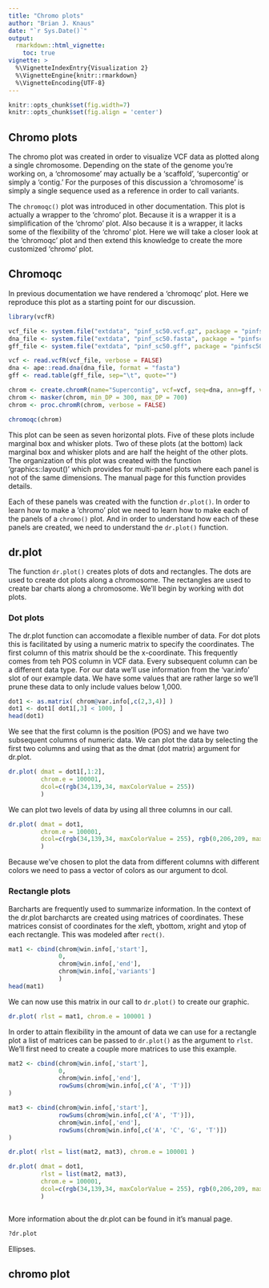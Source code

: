 ```yaml
---
title: "Chromo plots"
author: "Brian J. Knaus"
date: "`r Sys.Date()`"
output: 
  rmarkdown::html_vignette:
    toc: true
vignette: >
  %\VignetteIndexEntry{Visualization 2}
  %\VignetteEngine{knitr::rmarkdown}
  %\VignetteEncoding{UTF-8}
---
```



```r
knitr::opts_chunk$set(fig.width=7)
knitr::opts_chunk$set(fig.align = 'center')
```

## Chromo plots


The chromo plot was created in order to visualize VCF data as plotted along a single chromosome.
Depending on the state of the genome you're working on, a 'chromosome' may actually be a 'scaffold', 'supercontig' or simply a 'contig.'
For the purposes of this discussion a 'chromosome' is simply a single sequence used as a reference in order to call variants.


The `chromoqc()` plot was introduced in other documentation.
This plot is actually a wrapper to the 'chromo' plot.
Because it is a wrapper it is a simplification of the 'chromo' plot.
Also because it is a wrapper, it lacks some of the flexibility of the 'chromo' plot.
Here we will take a closer look at the 'chromoqc' plot and then extend this knowledge to create the more customized 'chromo' plot.


## Chromoqc


In previous documentation we have rendered a 'chromoqc' plot.
Here we reproduce this plot as a starting point for our discussion.


```r
library(vcfR)

vcf_file <- system.file("extdata", "pinf_sc50.vcf.gz", package = "pinfsc50")
dna_file <- system.file("extdata", "pinf_sc50.fasta", package = "pinfsc50")
gff_file <- system.file("extdata", "pinf_sc50.gff", package = "pinfsc50")

vcf <- read.vcfR(vcf_file, verbose = FALSE)
dna <- ape::read.dna(dna_file, format = "fasta")
gff <- read.table(gff_file, sep="\t", quote="")

chrom <- create.chromR(name="Supercontig", vcf=vcf, seq=dna, ann=gff, verbose=FALSE)
chrom <- masker(chrom, min_DP = 300, max_DP = 700)
chrom <- proc.chromR(chrom, verbose = FALSE)
```



```r
chromoqc(chrom)
```


This plot can be seen as seven horizontal plots.
Five of these plots include marginal box and whisker plots.
Two of these plots (at the bottom) lack marginal box and whisker plots and are half the height of the other plots.
The organization of this plot was created with the function 'graphics::layout()' which provides for multi-panel plots where each panel is not of the same dimensions.
The manual page for this function provides details.


Each of these panels was created with the function `dr.plot()`.
In order to learn how to make a 'chromo' plot we need to learn how to make each of the panels of a `chromo()` plot.
And in order to understand how each of these panels are created, we need to understand the `dr.plot()` function.


## dr.plot


The function `dr.plot()` creates plots of dots and rectangles.
The dots are used to create dot plots along a chromosome.
The rectangles are used to create bar charts along a chromosome.
We'll begin by working with dot plots.


### Dot plots


The dr.plot function can accomodate a flexible number of data.
For dot plots this is facilitated by using a numeric matrix to specify the coordinates.
The first column of this matrix should be the x-coordinate.
This frequently comes from teh POS column in VCF data.
Every subsequent column can be a different data type.
For our data we'll use information from the 'var.info' slot of our example data.
We have some values that are rather large so we'll prune these data to only include values below 1,000.


```r
dot1 <- as.matrix( chrom@var.info[,c(2,3,4)] )
dot1 <- dot1[ dot1[,3] < 1000, ]
head(dot1)
```


We see that the first column is the position (POS) and we have two subsequent columns of numeric data.
We can plot the data by selecting the first two columns and using that as the dmat (dot matrix) argument for dr.plot.


```r
dr.plot( dmat = dot1[,1:2], 
         chrom.e = 100001,
         dcol=c(rgb(34,139,34, maxColorValue = 255))
         )
```


We can plot two levels of data by using all three columns in our call.


```r
dr.plot( dmat = dot1, 
         chrom.e = 100001,
         dcol=c(rgb(34,139,34, maxColorValue = 255), rgb(0,206,209, maxColorValue = 255)) 
         )
```


Because we've chosen to plot the data from different columns with different colors we need to pass a vector of colors as our argument to dcol.


### Rectangle plots


Barcharts are frequently used to summarize information.
In the context of the dr.plot barcharcts are created using matrices of coordinates.
These matrices consist of coordinates for the xleft, ybottom, xright and ytop of each rectangle.
This was modeled after `rect()`.


```r
mat1 <- cbind(chrom@win.info[,'start'],
              0, 
              chrom@win.info[,'end'], 
              chrom@win.info[,'variants']
              )
head(mat1)
```


We can now use this matrix in our call to `dr.plot()` to create our graphic.


```r
dr.plot( rlst = mat1, chrom.e = 100001 )
```


In order to attain flexibility in the amount of data we can use for a rectangle plot a list of matrices can be passed to `dr.plot()` as the argument to `rlst`.
We'll first need to create a couple more matrices to use this example.


```r
mat2 <- cbind(chrom@win.info[,'start'],
              0, 
              chrom@win.info[,'end'],
              rowSums(chrom@win.info[,c('A', 'T')])
)

mat3 <- cbind(chrom@win.info[,'start'],
              rowSums(chrom@win.info[,c('A', 'T')]),
              chrom@win.info[,'end'],
              rowSums(chrom@win.info[,c('A', 'C', 'G', 'T')])
)
```







```r
dr.plot( rlst = list(mat2, mat3), chrom.e = 100001 )
```







```r
dr.plot( dmat = dot1,
         rlst = list(mat2, mat3), 
         chrom.e = 100001,
         dcol=c(rgb(34,139,34, maxColorValue = 255), rgb(0,206,209, maxColorValue = 255)) 
         )

```



```r

```






More information about the dr.plot can be found in it's manual page.


```r
?dr.plot
```


Ellipses.



## chromo plot



```r

```



